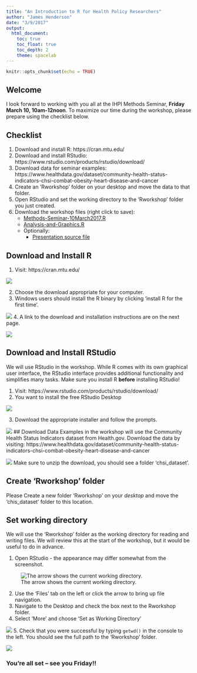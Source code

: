 ```yaml
---
title: "An Introduction to R for Health Policy Researchers"
author: "James Henderson"
date: "3/9/2017"
output: 
  html_document:
    toc: true
    toc_float: true
    toc_depth: 2
    theme: spacelab
---
```


```r
knitr::opts_chunk$set(echo = TRUE)
```

## Welcome
I look forward to working with you all at the IHPI Methods Seminar,
**Friday March 10, 10am-12noon**. To maximize our time during the workshop,
please prepare using the checklist below.

## Checklist
1. Download and install R: https://cran.mtu.edu/
2. Download and install RStudio: https://www.rstudio.com/products/rstudio/download/
3. Download data for seminar examples: 
https://www.healthdata.gov/dataset/community-health-status-indicators-chsi-combat-obesity-heart-disease-and-cancer
4. Create an 'Rworkshop' folder on your desktop and move the data to that folder.
5. Open RStudio and set the working directory to the 'Rworkshop' folder you just created.
6. Download the workshop files (right click to save): 
    + <a href="Methods-Seminar-10March2017.R">Methods-Seminar-10March2017.R</a>
    + <a href="Analysis-and-Graphics.R">Analysis-and-Graphics.R</a>
    + Optionally:
        + <a href="Methods-Seminar-Presentation.Rmd"> Presentation source file</a>

## Download and Install R

1. Visit: https://cran.mtu.edu/

![](PrepImages/R-Landing.png)

2. Choose the download appropriate for your computer.
3. Windows users should install the R binary by clicking 'install R for the first time'.

![](PrepImages/RforWindows1.png)
4. A link to the download and installation instructions are on the next page.

![](PrepImages/RforWindows2.png)

## Download and Install RStudio
We will use RStudio in the workshop.
While R comes with its own graphical user interface, the RStudio interface
provides additional functionality and simplifies many tasks. Make sure you install
R **before** installing RStudio!

1. Visit: https://www.rstudio.com/products/rstudio/download/
2. You want to install the free RStudio Desktop

![](PrepImages/RStudio2.png)

3. Download the appropriate installer and follow the prompts.

![](PrepImages/RStudio3.png)
## Download Data
Examples in the workshop will use the Community Health Status Indicators dataset 
from Health.gov. Download the data by visiting:
https://www.healthdata.gov/dataset/community-health-status-indicators-chsi-combat-obesity-heart-disease-and-cancer

![](PrepImages/CHSI.png)
Make sure to unzip the download, you should see a folder 'chsi_dataset'.

## Create 'Rworkshop' folder

Please Create a new folder 'Rworkshop' on your *desktop* and move the 'chis_dataset' folder
to this location. 

## Set working directory

We will use the 'Rworkshop' folder as the working directory for reading and
writing files. We will review this at the start of the workshop, but it would be
useful to do in advance.

1. Open RStudio - the appearance may differ somewhat from the screenshot.

![The arrow shows the current working directory.](PrepImages/RStudioWD.png)

2. Use the 'Files' tab on the left or click the arrow to bring up file navigation.
3. Navigate to the Desktop and check the box next to the Rworkshop folder.
4. Select 'More' and choose 'Set as Working Directory'

![](PrepImages/setwd.png)
5. Check that you were successful by typing `getwd()` in the console to the left.
You should see the full path to the 'Rworkshop' folder.

![](PrepImages/getwd.png)



### You're all set -- see you Friday!!